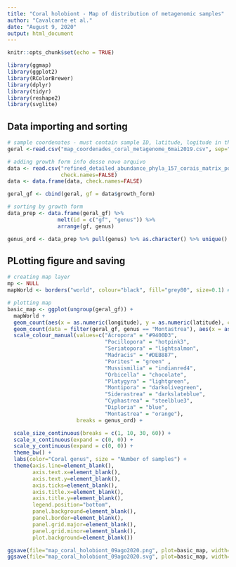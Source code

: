 ```yaml
---
title: "Coral holobiont - Map of distribution of metagenomic samples"
author: "Cavalcante et al."
date: "August 9, 2020"
output: html_document
---
```


```r
knitr::opts_chunk$set(echo = TRUE)

library(ggmap)
library(ggplot2)
library(RColorBrewer)
library(dplyr)
library(tidyr)
library(reshape2)
library(svglite)
```

## Data importing and sorting

```r
# sample coordenates - must contain sample ID, latitude, logitude in this order
geral <-read.csv("map_coordenades_coral_metagenome_6mai2019.csv", sep=",", header=TRUE)

# adding growth form info desse novo arquivo
data <- read.csv("refined_detailed_abundance_phyla_157_corais_matrix_porcentagem_prot_divided_17abr2020.csv", 
                 check.names=FALSE)
data <- data.frame(data, check.names=FALSE)

geral_gf <- cbind(geral, gf = data$growth_form)

# sorting by growth form
data_prep <- data.frame(geral_gf) %>% 
                melt(id = c("gf", "genus")) %>%
                arrange(gf, genus)

genus_ord <- data_prep %>% pull(genus) %>% as.character() %>% unique()
```

## PLotting figure and saving

```r
# creating map layer
mp <- NULL
mapWorld <- borders("world", colour="black", fill="grey80", size=0.1) # create a layer of borders

# plotting map
basic_map <- ggplot(ungroup(geral_gf)) + 
  mapWorld +
  geom_count(aes(x = as.numeric(longitude), y = as.numeric(latitude), color = genus)) + #alpha=I(0.4)))+
  geom_count(data = filter(geral_gf, genus == "Montastrea"), aes(x = as.numeric(longitude), y = as.numeric(latitude), color = genus)) +
  scale_colour_manual(values=c("Acropora" = "#9400D3", 
                               "Pocillopora" = "hotpink3", 
                               "Seriatopora" = "lightsalmon",
                               "Madracis" = "#DEB887",
                               "Porites" = "green" , 
                               "Mussismilia" = "indianred4",
                               "Orbicella" = "chocolate", 
                               "Platygyra" = "lightgreen",
                               "Montipora" = "darkolivegreen",
                               "Siderastrea" = "darkslateblue", 
                               "Cyphastrea" = "steelblue3", 
                               "Diploria" = "blue", 
                               "Montastrea" = "orange"), 
                      breaks = genus_ord) + 

  scale_size_continuous(breaks = c(1, 10, 30, 60)) +
  scale_x_continuous(expand = c(0, 0)) +
  scale_y_continuous(expand = c(0, 0)) +
  theme_bw() + 
  labs(color="Coral genus", size = "Number of samples") +
  theme(axis.line=element_blank(), 
        axis.text.x=element_blank(),
        axis.text.y=element_blank(),
        axis.ticks=element_blank(),
        axis.title.x=element_blank(),
        axis.title.y=element_blank(),
        legend.position="bottom",
        panel.background=element_blank(), 
        panel.border=element_blank(), 
        panel.grid.major=element_blank(),
        panel.grid.minor=element_blank(), 
        plot.background=element_blank())

ggsave(file="map_coral_holobiont_09ago2020.png", plot=basic_map, width=9, height=5.5)
ggsave(file="map_coral_holobiont_09ago2020.svg", plot=basic_map, width=9, height=5.5)

```


